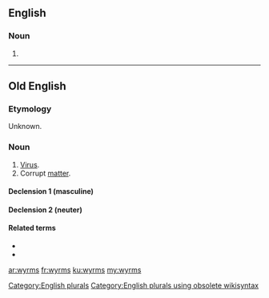 ==English==

===Noun===
{{head|en}}

# {{plural of|wyrm}}

[[Category:English plurals]][[Category:English plurals using obsolete wikisyntax]]
----
==Old English==

===Etymology===
Unknown. 

===Noun===
{{ang-noun|mn}}

# [[virus|Virus]].
# Corrupt [[matter]].

====Declension 1 (masculine)====
{{ang-decl-noun-a-m|wyrms}}

====Declension 2 (neuter)====
{{ang-decl-noun-a-n|wyrms}}

====Related terms====
* {{l|ang|ġewyrms}}
* {{l|ang|wyrmsan}}

[[ar:wyrms]]
[[fr:wyrms]]
[[ku:wyrms]]
[[my:wyrms]]